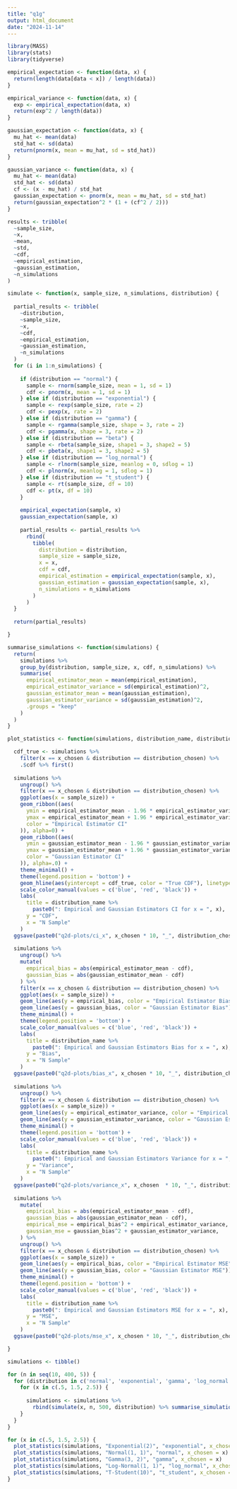 ```yaml
---
title: "q1g"
output: html_document
date: "2024-11-14"
---
```


```r
library(MASS)
library(stats)
library(tidyverse)
```

```r
empirical_expectation <- function(data, x) {
  return(length(data[data < x]) / length(data))
}

empirical_variance <- function(data, x) {
  exp <- empirical_expectation(data, x)
  return(exp^2 / length(data))
}

gaussian_expectation <- function(data, x) {
  mu_hat <- mean(data)
  std_hat <- sd(data)
  return(pnorm(x, mean = mu_hat, sd = std_hat))
}

gaussian_variance <- function(data, x) {
  mu_hat <- mean(data)
  std_hat <- sd(data)
  cf <- (x - mu_hat) / std_hat
  gaussian_expectation <- pnorm(x, mean = mu_hat, sd = std_hat)
  return(gaussian_expectation^2 * (1 + (cf^2 / 2)))
}

results <- tribble(
  ~sample_size,
  ~x,
  ~mean,
  ~std,
  ~cdf,
  ~empirical_estimation,
  ~gaussian_estimation,
  ~n_simulations
)

simulate <- function(x, sample_size, n_simulations, distribution) {
  
  partial_results <- tribble(
    ~distribution,
    ~sample_size,
    ~x,
    ~cdf,
    ~empirical_estimation,
    ~gaussian_estimation,
    ~n_simulations
  )
  for (i in 1:n_simulations) {
  
    if (distribution == "normal") {
      sample <- rnorm(sample_size, mean = 1, sd = 1)
      cdf <- pnorm(x, mean = 1, sd = 1)
    } else if (distribution == "exponential") {
      sample <- rexp(sample_size, rate = 2)
      cdf <- pexp(x, rate = 2)
    } else if (distribution == "gamma") {
      sample <- rgamma(sample_size, shape = 3, rate = 2)
      cdf <- pgamma(x, shape = 3, rate = 2)
    } else if (distribution == "beta") {
      sample <- rbeta(sample_size, shape1 = 3, shape2 = 5)
      cdf <- pbeta(x, shape1 = 3, shape2 = 5)
    } else if (distribution == "log_normal") {
      sample <- rlnorm(sample_size, meanlog = 0, sdlog = 1)
      cdf <- plnorm(x, meanlog = 1, sdlog = 1)
    } else if (distribution == "t_student") {
      sample <- rt(sample_size, df = 10)
      cdf <- pt(x, df = 10)
    }
    
    empirical_expectation(sample, x)
    gaussian_expectation(sample, x)
    
    partial_results <- partial_results %>% 
      rbind(
        tibble(
          distribution = distribution,
          sample_size = sample_size,
          x = x,
          cdf = cdf,
          empirical_estimation = empirical_expectation(sample, x),
          gaussian_estimation = gaussian_expectation(sample, x),
          n_simulations = n_simulations
        )
      )
  }
  
  return(partial_results)

}

summarise_simulations <- function(simulations) {
  return(
    simulations %>% 
    group_by(distribution, sample_size, x, cdf, n_simulations) %>% 
    summarise(
      empirical_estimator_mean = mean(empirical_estimation),
      empirical_estimator_variance = sd(empirical_estimation)^2,
      gaussian_estimator_mean = mean(gaussian_estimation),
      gaussian_estimator_variance = sd(gaussian_estimation)^2,
      .groups = "keep"
    )
  )
}

plot_statistics <- function(simulations, distribution_name, distribution_chosen, x_chosen) {

  cdf_true <- simulations %>% 
    filter(x == x_chosen & distribution == distribution_chosen) %>% 
    .$cdf %>% first()
  
  simulations %>% 
    ungroup() %>% 
    filter(x == x_chosen & distribution == distribution_chosen) %>% 
    ggplot(aes(x = sample_size)) +
    geom_ribbon((aes(
      ymin = empirical_estimator_mean - 1.96 * empirical_estimator_variance,
      ymax = empirical_estimator_mean + 1.96 * empirical_estimator_variance,
      color = "Empirical Estimator CI"
    )), alpha=0) +
    geom_ribbon((aes(
      ymin = gaussian_estimator_mean - 1.96 * gaussian_estimator_variance,
      ymax = gaussian_estimator_mean + 1.96 * gaussian_estimator_variance,
      color = "Gaussian Estimator CI"
    )), alpha=.0) +
    theme_minimal() +
    theme(legend.position = 'bottom') +
    geom_hline(aes(yintercept = cdf_true, color = "True CDF"), linetype = "dashed") +
    scale_color_manual(values = c('blue', 'red', 'black')) +
    labs(
      title = distribution_name %>%
        paste0(": Empirical and Gaussian Estimators CI for x = ", x),
      y = "CDF",
      x = "N Sample"
    )
  ggsave(paste0("q2d-plots/ci_x", x_chosen * 10, "_", distribution_chosen, ".png"), width = 8, height = 5)
  
  simulations %>% 
    ungroup() %>% 
    mutate(
      empirical_bias = abs(empirical_estimator_mean - cdf),
      gaussian_bias = abs(gaussian_estimator_mean - cdf)
    ) %>% 
    filter(x == x_chosen & distribution == distribution_chosen) %>% 
    ggplot(aes(x = sample_size)) +
    geom_line(aes(y = empirical_bias, color = "Empirical Estimator Bias")) +
    geom_line(aes(y = gaussian_bias, color = "Gaussian Estimator Bias")) +
    theme_minimal() +
    theme(legend.position = 'bottom') +
    scale_color_manual(values = c('blue', 'red', 'black')) +
    labs(
      title = distribution_name %>%
        paste0(": Empirical and Gaussian Estimators Bias for x = ", x),
      y = "Bias",
      x = "N Sample"
    )
  ggsave(paste0("q2d-plots/bias_x", x_chosen * 10, "_", distribution_chosen, ".png"), width = 8, height = 5)
  
  simulations %>% 
    ungroup() %>% 
    filter(x == x_chosen & distribution == distribution_chosen) %>% 
    ggplot(aes(x = sample_size)) +
    geom_line(aes(y = empirical_estimator_variance, color = "Empirical Estimator Variance")) +
    geom_line(aes(y = gaussian_estimator_variance, color = "Gaussian Estimator Variance")) +
    theme_minimal() +
    theme(legend.position = 'bottom') +
    scale_color_manual(values = c('blue', 'red', 'black')) +
    labs(
      title = distribution_name %>%
        paste0(": Empirical and Gaussian Estimators Variance for x = ", x),
      y = "Variance",
      x = "N Sample"
    )
  ggsave(paste0("q2d-plots/variance_x", x_chosen  * 10, "_", distribution_chosen, ".png"), width = 8, height = 5)
  
  simulations %>% 
    mutate(
      empirical_bias = abs(empirical_estimator_mean - cdf),
      gaussian_bias = abs(gaussian_estimator_mean - cdf),
      empirical_mse = empirical_bias^2 + empirical_estimator_variance,
      gaussian_mse = gaussian_bias^2 + gaussian_estimator_variance,
    ) %>% 
    ungroup() %>% 
    filter(x == x_chosen & distribution == distribution_chosen) %>% 
    ggplot(aes(x = sample_size)) +
    geom_line(aes(y = empirical_bias, color = "Empirical Estimator MSE")) +
    geom_line(aes(y = gaussian_bias, color = "Gaussian Estimator MSE")) +
    theme_minimal() +
    theme(legend.position = 'bottom') +
    scale_color_manual(values = c('blue', 'red', 'black')) +
    labs(
      title = distribution_name %>%
        paste0(": Empirical and Gaussian Estimators MSE for x = ", x),
      y = "MSE",
      x = "N Sample"
    )
  ggsave(paste0("q2d-plots/mse_x", x_chosen * 10, "_", distribution_chosen, ".png"), width = 8, height = 5)

}


```


```r
simulations <- tibble()

for (n in seq(10, 400, 5)) {
  for (distribution in c('normal', 'exponential', 'gamma', 'log_normal', 't_student')) {
    for (x in c(.5, 1.5, 2.5)) {
      
      simulations <- simulations %>% 
        rbind(simulate(x, n, 500, distribution) %>% summarise_simulations())
    }
  }
}

for (x in c(.5, 1.5, 2.5)) {
  plot_statistics(simulations, "Exponential(2)", "exponential", x_chosen = x)
  plot_statistics(simulations, "Normal(1, 1)", "normal", x_chosen = x)
  plot_statistics(simulations, "Gamma(3, 2)", "gamma", x_chosen = x)
  plot_statistics(simulations, "Log-Normal(1, 1)", "log_normal", x_chosen = x)
  plot_statistics(simulations, "T-Student(10)", "t_student", x_chosen = x)
}
``` 
